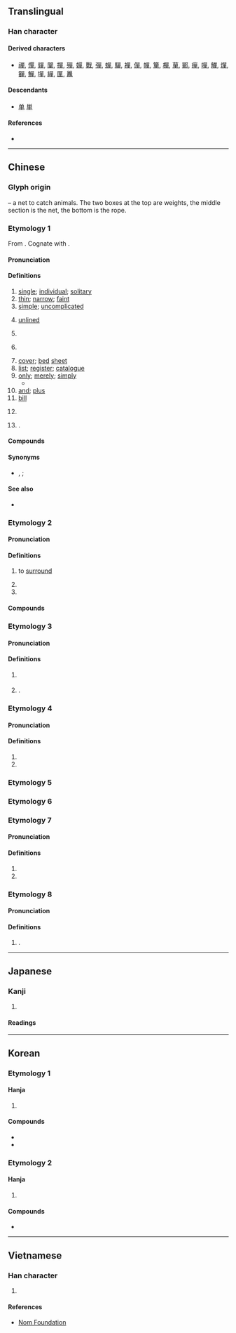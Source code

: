 {{also|单|単}}
{{character info}}
==Translingual==
{{Han simplified forms|單|単|单}}

===Han character===
{{Han char|rn=30|rad=口|as=09|sn=12|four=66506|canj=RRWJ|ids=⿱吅⿻日十,⿱吅⿻甲一}}

====Derived characters====
* [[禪]], [[憚]], [[貚]], [[闡]], [[撣]], [[殫]], [[嬋]], [[戰]], [[彈]], [[蟬]], [[驒]], [[襌]], [[僤]], [[幝]], [[簞]], [[樿]], [[蕇]], [[鄲]], [[癉]], [[嘽]], [[觶]], [[燀]], [[奲]], [[鱓]], [[墠]], [[繟]], [[匰]], [[鼉]]

====Descendants====
* [[单]] [[単]]

====References====
* {{Han ref|kx=0200.250|dkj=03993|dj=0422.090|hdz=10654.060|uh=55AE|ud=21934|bh=B3E6|bd=46054}}

----

==Chinese==
{{zh-forms|s=单|alt=単}}

===Glyph origin===
{{Han etyl}}
{{liushu|p}} – a net to catch animals. The two boxes at the top are weights, the middle section is the net, the bottom is the rope.

===Etymology 1===
From {{inh|zh|sit-pro|*daj ~ dan ~ taj ~ tan||single; one; whole; only}}. Cognate with {{och-l|但|only; but}}.

====Pronunciation====
{{zh-pron
|m=dān
|c=daan1
|h=pfs=tân
|j=dan1
|md=dăng
|mn=toaⁿ/tan
|mn_note=toaⁿ - vernacular; tan - literary
|mn-t=duan1
|w=1te
|mc=1
|oc=2,1
|ma=Zh-dan.ogg
|cat=a,n,adv,cls,pn
}}

====Definitions====
{{zh-hanzi}}

# [[single]]; [[individual]]; [[solitary]]
# [[thin]]; [[narrow]]; [[faint]]
# [[simple]]; [[uncomplicated]]
# {{lb|zh|of clothes}} [[unlined]]
# {{lb|zh|mathematics}} {{zh-short|單數|[[odd]]}}
# {{lb|zh|linguistics}} {{zh-short|單數|[[singular]]}}
# [[cover]]; [[bed]] [[sheet]]
# [[list]]; [[register]]; [[catalogue]]
# [[only]]; [[merely]]; [[simply]]
#* {{zh-x|ref='''1925''', {{w2|zh|魯迅|魯迅}}, {{w2|zh|s:論「他媽的！」|論「他媽的！」}}|別 的 國度 裏 怎樣，我 不 知道。單 知道 ^諾威人 Hamsun 有 一 本 小說 叫《^飢餓》，粗野 的 口吻 是 很多 的，但 我 並不 見 這 一 類 話。|I don't know what it's like in other countries. I '''only''' know that a Norwegian [named] Hamsun has [written] a novel called ''{{w|Hunger (Hamsun novel)|Hunger}}'' [in which] vulgar speech is plenty, but I have by no means seen this kind of thing [referring to {{l|zh|他媽的}}].}}
# [[and]]; [[plus]]
# [[bill]] {{zh-mw|c:張}}
#: {{zh-x|埋單|to pay a '''bill'''|C}}
# {{zh-classifier|[[case]]s, [[deal]]s and [[business]]es}}
# {{surname|zh|nodot=1}}.

====Compounds====
{{zh-der|單身|單車|唔單至|單弦拉戲|單淘汰|單鉤|單露|單名|單拍子|孤單|單面山|單色瓷|單位|單弦說唱|單幹|單行犯|存單|單務契約|單一預算|單價|單主寄生|保單|單口相聲|單人獨馬|單帳|單號|單位價格|單哨|單個兒|單格臨書|單傳|單鵠寡鳧|單間|單掉兒|單人房|形單影隻|單元劇|單眉細眼|傳單|單弱|單循環賽|單獨|單眼相機|單一市場|單向天線|單項|單行路|單賣|單峰駱駝|傷單|單提|估價單|單刀直入|仿單|單季稻|單醪|單花植物|單音奏法|單挑|匹馬單鎗|單位詞|單項式|單單|影隻形單|估單|單則|失單|單弦|單向|單調|單衫百結|單一神教|單記投票|單一稅率|丁單|單軌|單方面|單跪|單打|單辭|單倍體|單皮鼓|單季田|單刀破槍|單性花|單簧管|形隻影單|形單影支|形單影單|單部句|單眉|單親家庭|單幫|單飛|七單|單向道|單癱|單火輪|單行|單獨行為|單徠|單寧|帳單|單牌|單元|單日|工作單|單行本|單夫隻婦|匹馬單槍|單槓|四聯單|單丁|單說|單純林|單醣|單句對|交易單位|夾單|宣傳單|單褂|住宅單元|孤形單影|單衣|單刀會|單人床|單衾|單一稅|單戀|單利|單一|單養養殖|單打獨鬥|天文單位|單吐|單方|不單|單憑|名單|單思病|單騎|三聯單|單步|報單|單句|單門|單相思|單元音|單調平凡|單字|單婚制|單體字|單馬|單食性|單韻母|單音語|單音詞|單音程|單車旅行|單被花|單行道|單行線|單行法|單薄|單色|單線領導|單線進行|單線|單絲羅|單絲不線|單純詞|單純|單程|單眼皮|單法貨制|單機作業|單板|單月|單斜脊|單斜層|單數|單擺|單據|單撒手兒|單拼法|單打一|單扉|單徑|單式教學|單幹戶|單寒|單孢子|單則是|單利法|單刀赴會|單位郵票|單人車賽|儲存單位|分單|單擋|單詞|單選|單刀|單注著|化驗單|單張匯票|單程票|保險單|單子|單相|單身貴族|單科大學|勢單力薄|單槍匹馬|包單|單式預算|單行法規|價單|借單|單家|單身漢|單寧酸|床單|知單|棧單|榜單|控制單元|掛單|標單|水單|戲單|提貨單|成績單|油單|批單|方單|戲碼單|田單|禮單|支單|稅單|禍不單行|發單|憑單|提單|易知由單|照單全收|眉單|款單|白板單吊|清單|臥單|鐵臥單|訂貨單|菜單|糧單|簡單|食單|簡單機械|被單|通知單|聯單|罰單|節目單|黑名單|買單|簡單明瞭|訂單|落單|走單幫|頭腦簡單|紅單子|衾單|簽單|隻手單拳|闌單|開單|驗貨單|藍單|領單|請購單|跑單幫|記憶單元|單人旁|單人|單立人|單核細胞|單核球|書單}}

====Synonyms====
* {{sense|ticket}} {{zh-l|票}}, {{zh-l|券}}; {{q|Cantonese}} {{zh-l|飛}}

====See also====
* {{sense|only}} {{zh-l|只}}

===Etymology 2===

====Pronunciation====
{{zh-pron
|m=chán
|c=sim4,sin4
|md=sièng
|mn=siân
|mn-t=siêng5/siang5
|w=3zoe
|dial=n
|mc=2
|oc=1,2
|cat=v
}}

====Definitions====
{{zh-hanzi}}

# {{zh-obsolete}} to [[surround]]
# {{zh-used|單于}}
# {{zh-used|單閼}}

====Compounds====
{{zh-der|fold=1|大單于|單于}}

===Etymology 3===

====Pronunciation====
{{zh-pron
|m=Shàn
|c=sin6
|md=Siêng
|mn=Siān
|mn-t=siêng6/siang6/siang5
|dial=n
|mc=3+4
|oc=n,3+4
|cat=pn
}}

====Definitions====
{{zh-hanzi}}

# {{zh-div|縣}} {{place|zh|county|p/Shandong|t1={{w|Shan County}}}}
# {{surname|zh|nodot=1}}.

===Etymology 4===

====Pronunciation====
{{zh-pron
|m=chǎn
|dial=n
|cat=a
}}

====Definitions====
{{zh-hanzi}}

# {{zh-alt-form|嘽}}
# {{zh-alt-form|繟}}

===Etymology 5===
{{zh-see|亶|v}}

===Etymology 6===
{{zh-see|憚|v}}

===Etymology 7===

====Pronunciation====
{{zh-pron
|m=zhàn
|dial=n
|cat=v
}}

====Definitions====
{{zh-hanzi}}

# {{zh-alt-form|戰}}
# {{zh-used|單至}}

===Etymology 8===

====Pronunciation====
{{zh-pron
|m=tán
|dial=n
|cat=pn
}}

====Definitions====
{{zh-hanzi}}

# {{lb|zh|rare}} {{surname|zh|nodot=1}}.
{{zh-cat|Elementary}}

----

==Japanese==
{{ja-kanji forms|単|單}}

===Kanji===
{{ja-kanji|grade=|rs=口09|shin=単}}

# {{rfdef|ja|sort=口09}}

====Readings====
{{ja-readings
|goon=たん, ぜん
|kanon=たん, せん
|kun=ひとえ-<ひとへ-
}}

----

==Korean==

===Etymology 1===

====Hanja====
{{ko-hanja|홀|단}}

# {{hanja form of|단|[[single]]; [[individual]]; [[solitary]]}}

====Compounds====
* {{ko-l|단어|[[word]]|單語}}
* {{ko-l|단순|[[simple]]|單純}}

===Etymology 2===

====Hanja====
{{ko-hanja|[[오랑캐]] [[이름]]|선}}

# {{hanja form of|선|a [[barbarian]]}}

====Compounds====
* {{ko-l|선우|{{w|Chanyu}}|單于}}

----

==Vietnamese==

===Han character===
{{vi-readings|reading=đơn, đan, thiền, truyên|rs=口09}}

# {{rfdef|vi|sort=口09}}

====References====
* [http://nomfoundation.org/common/nom_details.php?codepoint=55ae&img=1 Nom Foundation]